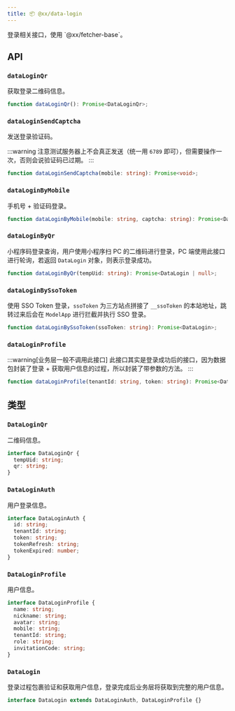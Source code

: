 ```yaml
---
title: 📦 @xx/data-login
---
```


<PkgBrief name="dataLogin.." named pkg="@xx/data-login">
  登录相关接口，使用 `@xx/fetcher-base`。
</PkgBrief>

## API

### `dataLoginQr`

获取登录二维码信息。

```ts
function dataLoginQr(): Promise<DataLoginQr>;
```

### `dataLoginSendCaptcha`

发送登录验证码。

:::warning
注意测试服务器上不会真正发送（统一用 `6789` 即可），但需要操作一次，否则会说验证码已过期。
:::

```ts
function dataLoginSendCaptcha(mobile: string): Promise<void>;
```

### `dataLoginByMobile`

手机号 + 验证码登录。

```ts
function dataLoginByMobile(mobile: string, captcha: string): Promise<DataLogin>;
```

### `dataLoginByQr`

小程序码登录查询，用户使用小程序扫 PC 的二维码进行登录，PC 端使用此接口进行轮询，若返回 `DataLogin` 对象，则表示登录成功。

```ts
function dataLoginByQr(tempUid: string): Promise<DataLogin | null>;
```

### `dataLoginBySsoToken`

使用 SSO Token 登录，`ssoToken` 为三方站点拼接了 `__ssoToken` 的本站地址，跳转过来后会在 `ModelApp` 进行拦截并执行 SSO 登录。

```ts
function dataLoginBySsoToken(ssoToken: string): Promise<DataLogin>;
```

### `dataLoginProfile`

:::warning[业务层一般不调用此接口]
此接口其实是登录成功后的接口，因为数据包封装了登录 + 获取用户信息的过程，所以封装了带参数的方法。
:::

```ts
function dataLoginProfile(tenantId: string, token: string): Promise<DataLoginProfile>;
```

## 类型

### `DataLoginQr`

二维码信息。

```ts
interface DataLoginQr {
  tempUid: string;
  qr: string;
}
```

### `DataLoginAuth`

用户登录信息。

```ts
interface DataLoginAuth {
  id: string;
  tenantId: string;
  token: string;
  tokenRefresh: string;
  tokenExpired: number;
}
```

### `DataLoginProfile`

用户信息。

```ts
interface DataLoginProfile {
  name: string;
  nickname: string;
  avatar: string;
  mobile: string;
  tenantId: string;
  role: string;
  invitationCode: string;
}
```

### `DataLogin`

登录过程包裹验证和获取用户信息，登录完成后业务层将获取到完整的用户信息。

```ts
interface DataLogin extends DataLoginAuth, DataLoginProfile {}
```
